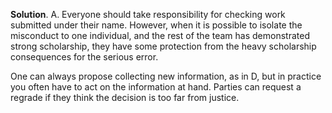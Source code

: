 
\color{blue}

**Solution**. A. Everyone should take responsibility for checking work submitted under their name. However, when it is possible to isolate the misconduct to one individual, and the rest of the team has demonstrated strong scholarship, they have some protection from the heavy scholarship consequences for the serious error.

One can always propose collecting new information, as in D, but in practice you often have to act on the information at hand. Parties can request a regrade if they think the decision is too far from justice.

\color{black}

